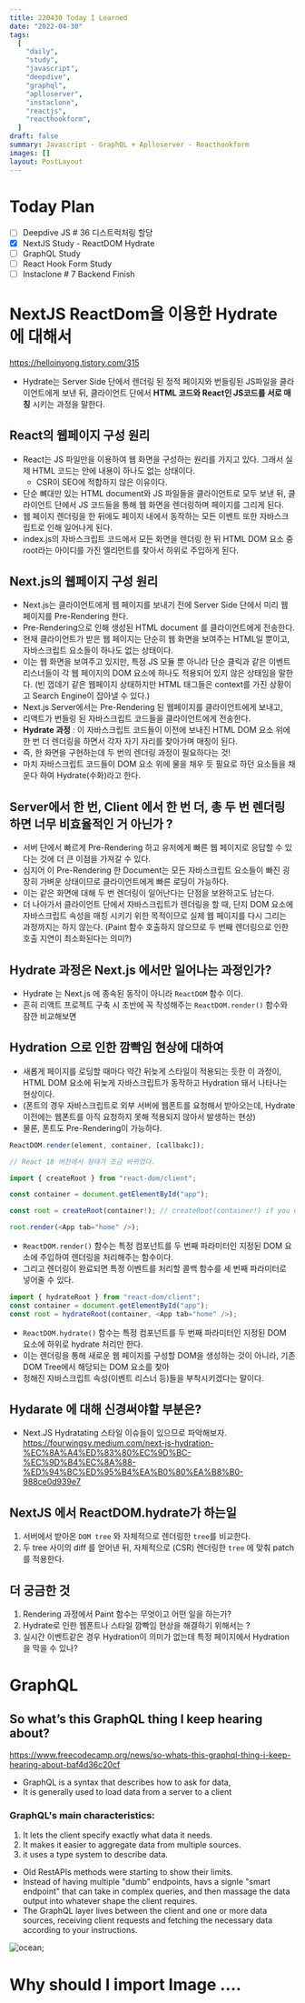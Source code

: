 ```yaml
---
title: 220430 Today I Learned
date: "2022-04-30"
tags:
  [
    "daily",
    "study",
    "javascript",
    "deepdive",
    "graphql",
    "aplloserver",
    "instaclone",
    "reactjs",
    "reacthookform",
  ]
draft: false
summary: Javascript - GraphQL + Aplloserver - Reacthookform
images: []
layout: PostLayout
---
```


# Today Plan

- [ ] Deepdive JS # 36 디스트럭처링 할당
- [x] NextJS Study - ReactDOM Hydrate
- [ ] GraphQL Study
- [ ] React Hook Form Study
- [ ] Instaclone # 7 Backend Finish

# NextJS ReactDom을 이용한 Hydrate 에 대해서

https://helloinyong.tistory.com/315

- Hydrate는 Server Side 단에서 렌더링 된 정적 페이지와 번들링된 JS파일을 클라이언트에게 보낸 뒤, 클라이언트 단에서 **HTML 코드와 React인 JS코드를 서로 매칭** 시키는 과정을 말한다.

## React의 웹페이지 구성 원리

- React는 JS 파일만을 이용하여 웹 화면을 구성하는 원리를 가지고 있다. 그래서 실제 HTML 코드는 안에 내용이 하나도 없는 상태이다.
  - CSR이 SEO에 적합하지 않은 이유이다.
- 단순 뼈대만 있는 HTML document와 JS 파일들을 클라이언트로 모두 보낸 뒤, 클라이언트 단에서 JS 코드들을 통해 웹 화면을 렌더링하며 페이지를 그리게 된다.
- 웹 페이지 렌더링을 한 뒤에도 페이지 내에서 동작하는 모든 이벤트 또한 자바스크립트로 인해 일어나게 된다.
- index.js의 자바스크립트 코드에서 모든 화면을 렌더링 한 뒤 HTML DOM 요소 중 root라는 아이디를 가진 엘리먼트를 찾아서 하위로 주입하게 된다.

## Next.js의 웹페이지 구성 원리

- Next.js는 클라이언트에게 웹 페이지를 보내기 전에 Server Side 단에서 미리 웹 페이지를 Pre-Rendering 한다.
- Pre-Rendering으로 인해 생성된 HTML document 를 클라이언트에게 전송한다.
- 현재 클라이언트가 받은 웹 페이지는 단순히 웹 화면을 보여주는 HTML일 뿐이고, 자바스크립트 요소들이 하나도 없는 상태이다.
- 이는 웹 화면을 보여주고 있지만, 특정 JS 모듈 뿐 아니라 단순 클릭과 같은 이벤트 리스너들이 각 웹 페이지의 DOM 요소에 하나도 적용되어 있지 않은 상태임을 말한다. (빈 껍데기 같은 웹페이지 상태하지만 HTML 태그들은 context를 가진 상황이고 Search Engine이 잡아낼 수 있다.)
- Next.js Server에서는 Pre-Rendering 된 웹페이지를 클라이언트에게 보내고,
- 리액트가 번들링 된 자바스크립트 코드들을 클라이언트에게 전송한다.
- **Hydrate 과정** : 이 자바스크립트 코드들이 이전에 보내진 HTML DOM 요소 위에 한 번 더 렌더링을 하면서 각자 자기 자리를 찾아가며 매칭이 된다.
- 즉, 한 화면을 구현하는데 두 번의 렌더링 과정이 필요하다는 것!
- 마치 자바스크립트 코드들이 DOM 요소 위에 물을 채우 듯 필요로 하던 요소들을 채운다 하여 Hydrate(수화)라고 한다.

## Server에서 한 번, Client 에서 한 번 더, 총 두 번 렌더링하면 너무 비효율적인 거 아닌가 ?

- 서버 단에서 빠르게 Pre-Rendering 하고 유저에게 빠른 웹 페이지로 응답할 수 있다는 것에 더 큰 이점을 가져갈 수 있다.
- 심지어 이 Pre-Rendering 한 Document는 모든 자바스크립트 요소들이 빠진 굉장히 가벼운 상태이므로 클라이언트에게 빠른 로딩이 가능하다.
- 이는 같은 화면에 대해 두 번 렌더링이 일어난다는 단점을 보완하고도 남는다.
- 더 나아가서 클라이언트 단에서 자바스크립트가 렌더링을 할 때, 단지 DOM 요소에 자바스크립트 속성을 매칭 시키기 위한 목적이므로 실제 웹 페이지를 다시 그리는 과정까지는 하지 않는다. (Paint 함수 호출하지 않으므로 두 번째 렌더링으로 인한 호출 지연이 최소화된다는 의미?)

## Hydrate 과정은 Next.js 에서만 일어나는 과정인가?

- Hydrate 는 Next.js 에 종속된 동작이 아니라 `ReactDOM` 함수 이다.
- 흔히 리액트 프로젝트 구축 시 초반에 꼭 작성해주는 `ReactDOM.render()` 함수와 잠깐 비교해보면

## Hydration 으로 인한 깜빡임 현상에 대하여

- 새롭게 페이지를 로딩할 때마다 약간 뒤늦게 스타일이 적용되는 듯한 이 과정이, HTML DOM 요소에 뒤늦게 자바스크립트가 동작하고 Hydration 돼서 나타나는 현상이다.
- (폰트의 경우 자바스크립트로 외부 서버에 웹폰트를 요청해서 받아오는데, Hydrate 이전에는 웹폰트를 아직 요청하지 못해 적용되지 않아서 발생하는 현상)
- 물론, 폰트도 Pre-Rendering이 가능하다.

```js
ReactDOM.render(element, container, [callbakc]);

// React 18 버전에서 형태가 조금 바뀌었다.

import { createRoot } from "react-dom/client";

const container = document.getElementById("app");

const root = createRoot(container!); // createRoot(container!) if you use TypeScript

root.render(<App tab="home" />);
```

- `ReactDOM.render()` 함수는 특정 컴포넌트를 두 번째 파라미터인 지정된 DOM 요소에 주입하여 렌더링을 처리해주는 함수이다.
- 그리고 렌더링이 완료되면 특정 이벤트를 처리할 콜백 함수를 세 번째 파라미터로 넣어줄 수 있다.

```js
import { hydrateRoot } from "react-dom/client";
const container = document.getElementById("app");
const root = hydrateRoot(container, <App tab="home" />);
```

- `ReactDOM.hydrate()` 함수는 특정 컴포넌트를 두 번째 파라미터인 지정된 DOM 요소에 하위로 hydrate 처리만 한다.
- 이는 렌더링을 통해 새로운 웹 페이지를 구성할 DOM을 생성하는 것이 아니라, 기존 DOM Tree에서 해당되는 DOM 요소를 찾아
- 정해진 자바스크립트 속성(이벤트 리스너 등)들을 부착시키겠다는 말이다.

## Hydarate 에 대해 신경써야할 부분은?

- Next.JS Hydratating 스타일 이슈들이 있으므로 파악해보자.
  https://fourwingsy.medium.com/next-js-hydration-%EC%8A%A4%ED%83%80%EC%9D%BC-%EC%9D%B4%EC%8A%88-%ED%94%BC%ED%95%B4%EA%B0%80%EA%B8%B0-988ce0d939e7

## NextJS 에서 ReactDOM.hydrate가 하는일

1. 서버에서 받아온 `DOM tree` 와 자체적으로 렌더링한 `tree`를 비교한다.
2. 두 tree 사이의 diff 를 얻어낸 뒤, 자체적으로 (CSR) 렌더링한 `tree` 에 맞춰 patch 를 적용한다.

## 더 궁금한 것

1. Rendering 과정에서 Paint 함수는 무엇이고 어떤 일을 하는가?
2. Hydrate로 인한 웹폰트나 스타일 깜빡임 현상을 해결하기 위해서는 ?
3. 실시간 이벤트같은 경우 Hydration이 의미가 없는데 특정 페이지에서 Hydration을 막을 수 있나?

# GraphQL

## So what’s this GraphQL thing I keep hearing about?

https://www.freecodecamp.org/news/so-whats-this-graphql-thing-i-keep-hearing-about-baf4d36c20cf

- GraphQL is a syntax that describes how to ask for data,
- It is generally used to load data from a server to a client

### GraphQL's main characteristics:

1. It lets the client specify exactly what data it needs.
2. It makes it easier to aggregate data from multiple sources.
3. it uses a type system to describe data.

- Old RestAPIs methods were starting to show their limits.
- Instead of having multiple "dumb" endpoints, havs a signle "smart endpoint" that can take in complex queries, and then massage the data output into whatever shape the client requires.
- The GraphQL layer lives between the client and one or more data sources, receiving client requests and fetching the necessary data according to your instructions.

<Image alt="ocean" src="/static/images/ocean.jpg" width={256} height={128} />;

# Why should I import Image ....
